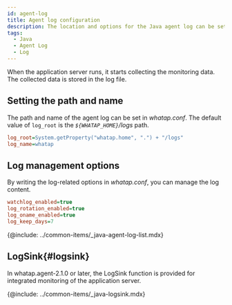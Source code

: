 ```yaml
---
id: agent-log
title: Agent log configuration
description: The location and options for the Java agent log can be set.
tags:
  - Java
  - Agent Log
  - Log
---
```


When the application server runs, it starts collecting the monitoring data. The collected data is stored in the log file.

## Setting the path and name

The path and name of the agent log can be set in _whatap.conf_. The default value of `log_root` is the _`${WHATAP_HOME}`/logs_ path.

```ini title='whatap.conf'
log_root=System.getProperty("whatap.home", ".") + "/logs"
log_name=whatap
```

## Log management options

By writing the log-related options in _whatap.conf_, you can manage the log content.

```ini title='whatap.conf'
watchlog_enabled=true
log_rotation_enabled=true
log_oname_enabled=true
log_keep_days=7
```

{@include: ../common-items/_java-agent-log-list.mdx}  

## LogSink{#logsink}

In whatap.agent-2.1.0 or later, the LogSink function is provided for integrated monitoring of the application server.

{@include: ../common-items/_java-logsink.mdx}  
